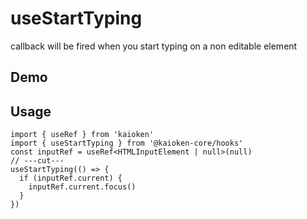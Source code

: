 
# useStartTyping
callback will be fired when you start typing on a non editable element

## Demo
<UseStartTypingExample />

## Usage
```tsx twoslash
import { useRef } from 'kaioken'
import { useStartTyping } from '@kaioken-core/hooks'
const inputRef = useRef<HTMLInputElement | null>(null)
// ---cut---
useStartTyping(() => {
  if (inputRef.current) {
    inputRef.current.focus()
  }
})
```
